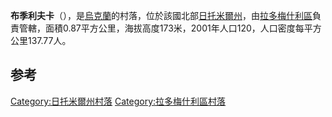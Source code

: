 {{coord|50|41|41|N|28|58|48|E|scale:30000|display=title}}

'''布季利夫卡'''（{{lang-uk|Будилівка}}），是[[烏克蘭|烏克蘭]]的村落，位於該國北部[[日托米爾州|日托米爾州]]，由[[拉多梅什利區|拉多梅什利區]]負責管轄，面積0.87平方公里，海拔高度173米，2001年人口120，人口密度每平方公里137.77人。

==参考==
{{reflist}}

{{DEFAULTSORT:Будилівка}}
[[Category:日托米爾州村落|Category:日托米爾州村落]]
[[Category:拉多梅什利區村落|Category:拉多梅什利區村落]]


{{Zhytomyr-geo-stub}}